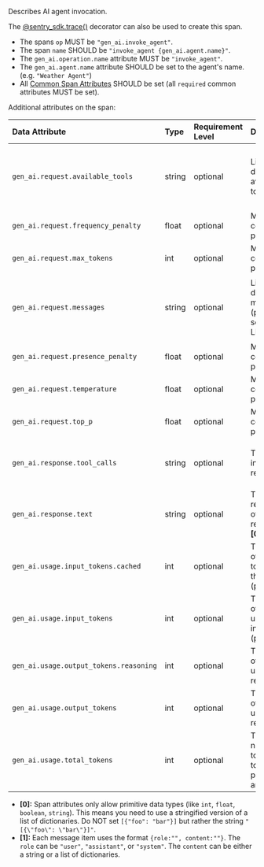 Describes AI agent invocation.

The [@sentry_sdk.trace()](/platforms/python/tracing/instrumentation/custom-instrumentation/#span-templates) decorator can also be used to create this span.

- The spans `op` MUST be `"gen_ai.invoke_agent"`.
- The span `name` SHOULD be `"invoke_agent {gen_ai.agent.name}"`.
- The `gen_ai.operation.name` attribute MUST be `"invoke_agent"`.
- The `gen_ai.agent.name` attribute SHOULD be set to the agent's name. (e.g. `"Weather Agent"`)
- All [Common Span Attributes](#common-span-attributes) SHOULD be set (all `required` common attributes MUST be set).

Additional attributes on the span:

| Data Attribute                         | Type   | Requirement Level | Description                                                                        | Example                                                                                                           |
| :------------------------------------- | :----- | :---------------- | :--------------------------------------------------------------------------------- | :---------------------------------------------------------------------------------------------------------------- |
| `gen_ai.request.available_tools`       | string | optional          | List of objects describing the available tools. **[0]**                            | `"[{\"name\": \"random_number\", \"description\": \"...\"}, {\"name\": \"query_db\", \"description\": \"...\"}]"` |
| `gen_ai.request.frequency_penalty`     | float  | optional          | Model configuration parameter.                                                     | `0.5`                                                                                                             |
| `gen_ai.request.max_tokens`            | int    | optional          | Model configuration parameter.                                                     | `500`                                                                                                             |
| `gen_ai.request.messages`              | string | optional          | List of objects describing the messages (prompts) sent to the LLM **[0]**, **[1]** | `"[{\"role\": \"system\", \"content\": [{...}]}, {\"role\": \"system\", \"content\": [{...}]}]"`                  |
| `gen_ai.request.presence_penalty`      | float  | optional          | Model configuration parameter.                                                     | `0.5`                                                                                                             |
| `gen_ai.request.temperature`           | float  | optional          | Model configuration parameter.                                                     | `0.1`                                                                                                             |
| `gen_ai.request.top_p`                 | float  | optional          | Model configuration parameter.                                                     | `0.7`                                                                                                             |
| `gen_ai.response.tool_calls`           | string | optional          | The tool calls in the model’s response. **[0]**                                    | `"[{\"name\": \"random_number\", \"type\": \"function_call\", \"arguments\": \"...\"}]"`                          |
| `gen_ai.response.text`                 | string | optional          | The text representation of the model’s responses. **[0]**                          | `"[\"The weather in Paris is rainy\", \"The weather in London is sunny\"]"`                                       |
| `gen_ai.usage.input_tokens.cached`     | int    | optional          | The number of cached tokens used in the AI input (prompt)                          | `50`                                                                                                              |
| `gen_ai.usage.input_tokens`            | int    | optional          | The number of tokens used in the AI input (prompt).                                | `10`                                                                                                              |
| `gen_ai.usage.output_tokens.reasoning` | int    | optional          | The number of tokens used for reasoning.                                           | `30`                                                                                                              |
| `gen_ai.usage.output_tokens`           | int    | optional          | The number of tokens used in the AI response.                                      | `100`                                                                                                             |
| `gen_ai.usage.total_tokens`            | int    | optional          | The total number of tokens used to process the prompt. (input and output)          | `190`                                                                                                             |

- **[0]:** Span attributes only allow primitive data types (like `int`, `float`, `boolean`, `string`). This means you need to use a stringified version of a list of dictionaries. Do NOT set `[{"foo": "bar"}]` but rather the string `"[{\"foo\": \"bar\"}]"`.
- **[1]:** Each message item uses the format `{role:"", content:""}`. The `role` can be `"user"`, `"assistant"`, or `"system"`. The `content` can be either a string or a list of dictionaries.
